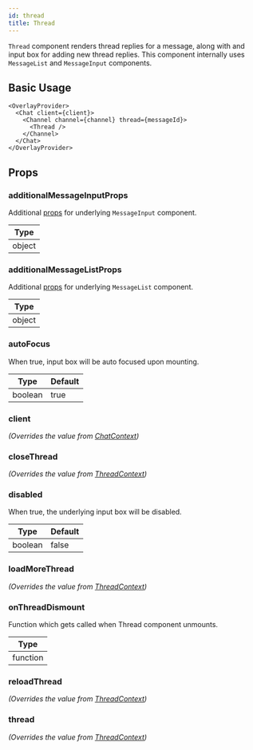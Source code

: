 ```yaml
---
id: thread
title: Thread
---
```





`Thread` component renders thread replies for a message, along with and input box for adding new thread replies. This component internally uses `MessageList` and `MessageInput` components.

## Basic Usage

```tsx
<OverlayProvider>
  <Chat client={client}>
    <Channel channel={channel} thread={messageId}>
      <Thread />
    </Channel>
  </Chat>
</OverlayProvider>
```

## Props

### additionalMessageInputProps

Additional [props](./message_input.mdx#props) for underlying `MessageInput` component.

| Type |
| - |
| object |

### additionalMessageListProps

Additional [props](./message_list.mdx#props) for underlying `MessageList` component.

| Type |
| - |
| object |

### autoFocus

When true, input box will be auto focused upon mounting.

| Type | Default |
| - | - |
| boolean | true |

<!-- ### closeThreadOnDismount -->

### client

_(Overrides the value from [ChatContext](../contexts/chat_context.mdx))_

<Client />

### closeThread

_(Overrides the value from [ThreadContext](../contexts/thread_context.mdx))_

<CloseThread />

### disabled

When true, the underlying input box will be disabled.

| Type | Default |
| - | - |
| boolean | false |

### loadMoreThread

_(Overrides the value from [ThreadContext](../contexts/thread_context.mdx))_

<LoadMoreThread />

### onThreadDismount

Function which gets called when Thread component unmounts.

| Type |
| - |
| function |

### reloadThread

_(Overrides the value from [ThreadContext](../contexts/thread_context.mdx))_

<ReloadThread />

### thread

_(Overrides the value from [ThreadContext](../contexts/thread_context.mdx))_

<Thread />


